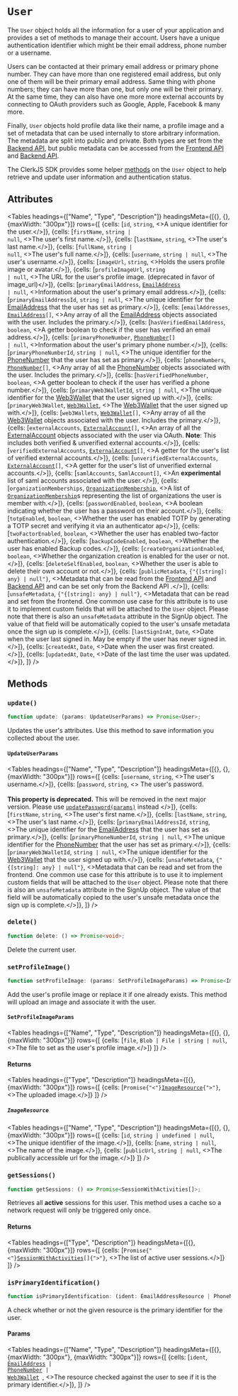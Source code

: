 
# `User`

The `User` object holds all the information for a user of your application and provides a set of methods to manage their account. Users have a unique authentication identifier which might be their email address, phone number or a username.

Users can be contacted at their primary email address or primary phone number. They can have more than one registered email address, but only one of them will be their primary email address. Same thing with phone numbers; they can have more than one, but only one will be their primary. At the same time, they can also have one more more external accounts by connecting to OAuth providers such as Google, Apple, Facebook & many more.

Finally, `User` objects hold profile data like their name, a profile image and a set of metadata that can be used internally to store arbitrary information. The metadata are split into public and private. Both types are set from the [Backend API](https://clerk.dev/docs/reference/backend-api), but public metadata can be accessed from the [Frontend API](https://reference.clerk.dev/reference/frontend-api-reference) and [Backend API](https://clerk.dev/docs/reference/backend-api).

The ClerkJS SDK provides some helper [methods](#methods) on the `User` object to help retrieve and update user information and authentication status.

## Attributes

<Tables
  headings={["Name", "Type", "Description"]}
  headingsMeta={[{}, {}, {maxWidth: "300px"}]}
  rows={[
    {cells: [<code>id</code>,  <code>string</code>,  <>A unique identifier for the user.</>]},
{cells: [<code>firstName</code>,  <code>string | null</code>,  <>The user's first name.</>]},
{cells: [<code>lastName</code>,  <code>string</code>,  <>The user's last name.</>]},
{cells: [<code>fullName</code>,  <code>string | null</code>,  <>The user's full name.</>]},
{cells: [<code>username</code>,  <code>string | null</code>,  <>The user's username.</>]},
{cells: [<code>imageUrl</code>,  <code>string</code>,  <>Holds the users profile image or avatar.</>]},
{cells: [<code>profileImageUrl</code>,  <code>string | null</code>,  <>The URL for the user's profile image. (deprecated in favor of image_url)</>]},
{cells: [<code>primaryEmailAddress</code>,  <code><a href="/reference-js/email-address/email-address">EmailAddress</a> | null</code>,  <>Information about the user's primary email address.</>]},
{cells: [<code>primaryEmailAddressId</code>,  <code>string | null</code>,  <>The unique identifier for the <a href="/reference-js/email-address/email-address">EmailAddress</a> that the user has set as primary.</>]},
{cells: [<code>emailAddresses</code>,  <code><a href="/reference-js/email-address/email-address">EmailAddress</a>[]</code>,  <>Any array of all the <a href="/reference-js/email-address/email-address">EmailAddress</a> objects associated with the user. Includes the primary.</>]},
{cells: [<code>hasVerifiedEmailAddress</code>,  <code>boolean</code>,  <>A getter boolean to check if the user has verified an email address.</>]},
{cells: [<code>primaryPhoneNumber</code>,  <code><a href="/reference-js/phone-number/phone-number">PhoneNumber</a>[] | null</code>,  <>Information about the user's primary phone number.</>]},
{cells: [<code>primaryPhoneNumberId</code>,  <code>string | null</code>,  <>The unique identifier for the <a href="/reference-js/phone-number/phone-number">PhoneNumber</a> that the user has set as primary.</>]},
{cells: [<code>phoneNumbers</code>,  <code><a href="/reference-js/phone-number/phone-number">PhoneNumber</a>[]</code>,  <>Any array of all the <a href="/reference-js/phone-number/phone-number">PhoneNumber</a> objects associated with the user. Includes the primary.</>]},
{cells: [<code>hasVerifiedPhoneNumber</code>,  <code>boolean</code>,  <>A getter boolean to check if the user has verified a phone number.</>]},
{cells: [<code>primaryWeb3WalletId</code>,  <code>string | null</code>,  <>The unique identifier for the <a href="/reference-js/web3-wallet/web3-wallet">Web3Wallet</a> that the user signed up with.</>]},
{cells: [<code>primaryWeb3Wallet</code>,  <code><a href="/reference-js/web3-wallet/web3-wallet">Web3Wallet</a></code>,  <>The <a href="/reference-js/web3-wallet/web3-wallet">Web3Wallet</a> that the user signed up with.</>]},
{cells: [<code>web3Wallets</code>,  <code><a href="/reference-js/web3-wallet/web3-wallet">Web3Wallet</a>[]</code>,  <>Any array of all the <a href="/reference-js/web3-wallet/web3-wallet">Web3Wallet</a> objects associated with the user. Includes the primary.</>]},
{cells: [<code>externalAccounts</code>,  <code><a href="/reference-js/external-account">ExternalAccount</a>[]</code>,  <>An array of all the <a href="/reference-js/external-account">ExternalAccount</a> objects associated with the user via OAuth.  <strong>Note</strong>: This includes both verified &amp; unverified external accounts.</>]},
{cells: [<code>verifiedExternalAccounts</code>,  <code><a href="/reference-js/external-account">ExternalAccount</a>[]</code>,  <>A getter for the user's list of verified external accounts.</>]},
{cells: [<code>unverifiedExternalAccounts</code>,  <code><a href="/reference-js/external-account">ExternalAccount</a>[]</code>,  <>A getter for the user's list of unverified external accounts.</>]},
{cells: [<code>samlAccounts</code>,  <code>SamlAccount[]</code>,  <>An <strong>experimental</strong> list of saml accounts associated with the user.</>]},
{cells: [<code>organizationMemberships</code>,  <code><a href="/reference-js/organization-membership">OrganizationMembership</a></code>,  <>A list of <code><a href="/reference-js/organization-membership">OrganizationMembership</a></code>s representing the list of organizations the user is member with.</>]},
{cells: [<code>passwordEnabled</code>,  <code>boolean</code>,  <>A boolean indicating whether the user has a password on their account.</>]},
{cells: [<code>totpEnabled</code>,  <code>boolean</code>,  <>Whether the user has enabled TOTP by generating a TOTP secret and verifying it via an authenticator ap</>]},
{cells: [<code>twoFactorEnabled</code>,  <code>boolean</code>,  <>Whether the user has enabled two-factor authentication.</>]},
{cells: [<code>backupCodeEnabled</code>,  <code>boolean</code>,  <>Whether the user has enabled Backup codes.</>]},
{cells: [<code>createOrganizationEnabled</code>,  <code>boolean</code>,  <>Whether the organization creation is enabled for the user or not.</>]},
{cells: [<code>deleteSelfEnabled</code>,  <code>boolean</code>,  <>Whether the user is able to delete their own account or not.</>]},
{cells: [<code>publicMetadata</code>,  <code>{"{[string]: any} | null"}</code>,  <>Metadata that can be read from the <a href="https://reference.clerk.dev/reference/frontend-api-reference">Frontend API</a> and <a href="https://clerk.dev/docs/reference/backend-api">Backend API</a> and can be set only from the Backend API .</>]},
{cells: [<code>unsafeMetadata</code>,  <code>{"{[string]: any} | null"}</code>,  <>Metadata that can be read and set from the frontend. One common use case for this attribute is to use it to implement custom fields that will be attached to the <code>User</code> object. Please note that there is also an <code>unsafeMetadata</code> attribute in the SignUp object. The value of that field will be automatically copied to the user's unsafe metadata once the sign up is complete.</>]},
{cells: [<code>lastSignInAt</code>,  <code>Date</code>,  <>Date when the user last signed in. May be empty if the user has never signed in.</>]},
{cells: [<code>createdAt</code>,  <code>Date</code>,  <>Date when the user was first created.</>]},
{cells: [<code>updatedAt</code>,  <code>Date</code>,  <>Date of the last time the user was updated.</>]},
  ]}
/>

## Methods

### `update()`

```typescript
function update: (params: UpdateUserParams) => Promise<User>;
```

Updates the user's attributes. Use this method to save information you collected about the user.

#### `UpdateUserParams`


<Tables
  headings={["Name", "Type", "Description"]}
  headingsMeta={[{}, {}, {maxWidth: "300px"}]}
  rows={[
{cells: [<code>username</code>, <code>string</code>, <>The user's username.</>]},
{cells: [<code>password</code>, <code>string</code>, <>
The user's password.
<br/>
<br/>
<strong>This property is deprecated.</strong> This will be removed in the next major version. Please use <a href="/reference-js/user/password-management#updatepassword"><code>updatePassword(params)</code></a> instead
</>]},
{cells: [<code>firstName</code>, <code>string</code>, <>The user's first name.</>]},
{cells: [<code>lastName</code>, <code>string</code>, <>The user's last name.</>]},
{cells: [<code>primaryEmailAddressId</code>, <code>string</code>, <>The unique identifier for the <a href="/reference-js/email-address/email-address">EmailAddress</a> that the user has set as primary.</>]},
{cells: [<code>primaryPhoneNumberId</code>,  <code>string | null</code>,  <>The unique identifier for the <a href="/reference-js/phone-number/phone-number">PhoneNumber</a> that the user has set as primary.</>]},
{cells: [<code>primaryWeb3WalletId</code>,  <code>string | null</code>,  <>The unique identifier for the <a href="/reference-js/web3-wallet/web3-wallet">Web3Wallet</a> that the user signed up with.</>]},
{cells: [<code>unsafeMetadata</code>,  <code>{"{[string]: any} | null"}</code>,  <>Metadata that can be read and set from the frontend. One common use case for this attribute is to use it to implement custom fields that will be attached to the <code>User</code> object. Please note that there is also an <code>unsafeMetadata</code> attribute in the SignUp object. The value of that field will be automatically copied to the user's unsafe metadata once the sign up is complete.</>]},
  ]}
  />

### `delete()`

```typescript
function delete: () => Promise<void>;
```

Delete the current user.

### `setProfileImage()`

```typescript
function setProfileImage: (params: SetProfileImageParams) => Promise<ImageResource>;
```

Add the user's profile image or replace it if one already exists. This method will upload an image and associate it with the user.

#### `SetProfileImageParams`

<Tables
  headings={["Name", "Type", "Description"]}
  headingsMeta={[{}, {}, {maxWidth: "300px"}]}
  rows={[
{cells: [<code>file</code>, <code>Blob | File | string | null</code>, <>The file to set as the user's profile image.</>]}
 ]}
  />

#### Returns


<Tables
  headings={["Type", "Description"]}
  headingsMeta={[{}, {maxWidth: "300px"}]}
  rows={[
{cells: [<code>Promise{"<"}<a href="#imageresource">ImageResource</a>{">"}</code>, <>The uploaded image.</>]}
 ]}
  />


##### `ImageResource`

<Tables
  headings={["Name", "Type", "Description"]}
  headingsMeta={[{}, {}, {maxWidth: "300px"}]}
  rows={[
{cells: [<code>id</code>, <code>string | undefined | null</code>, <>The unique identifier of the image.</>]},
{cells: [<code>name</code>, <code>string | null</code>, <>The name of the image.</>]},
{cells: [<code>publicUrl</code>, <code>string | null</code>, <>The publically accessible url for the image.</>]}
 ]}
  />


### `getSessions()`

```typescript
function getSessions: () => Promise<SessionWithActivities[]>;
```

Retrieves all **active** sessions for this user. This method uses a cache so a network request will only be triggered only once.

#### Returns


<Tables
  headings={["Type", "Description"]}
  headingsMeta={[{}, {maxWidth: "300px"}]}
  rows={[
{cells: [<code>Promise{"<"}<a href="/reference-js/session-with-activities">SessionWithActivities</a>[]{">"}</code>, <>The list of active user sessions.</>]}
 ]}
  />


### `isPrimaryIdentification()`

```typescript
function isPrimaryIdentification: (ident: EmailAddressResource | PhoneNumberResource | Web3WalletResource) => boolean;
```

A check whether or not the given resource is the primary identifier for the user.

#### Params


<Tables
  headings={["Name", "Type", "Description"]}
  headingsMeta={[{}, {maxWidth: "300px"}, {maxWidth: "300px"}]}
  rows={[
{cells: [<code>ident</code>, <code>
<a href="/reference-js/email-address/email-address">EmailAddress</a> | <a href="/reference-js/phone-number/phone-number">PhoneNumber</a> | <a href="/reference-js/web3-wallet/web3-wallet">Web3Wallet</a>
</code>, <>The resource checked against the user to see if it is the primary identifier.</>]},
 ]}
  />
